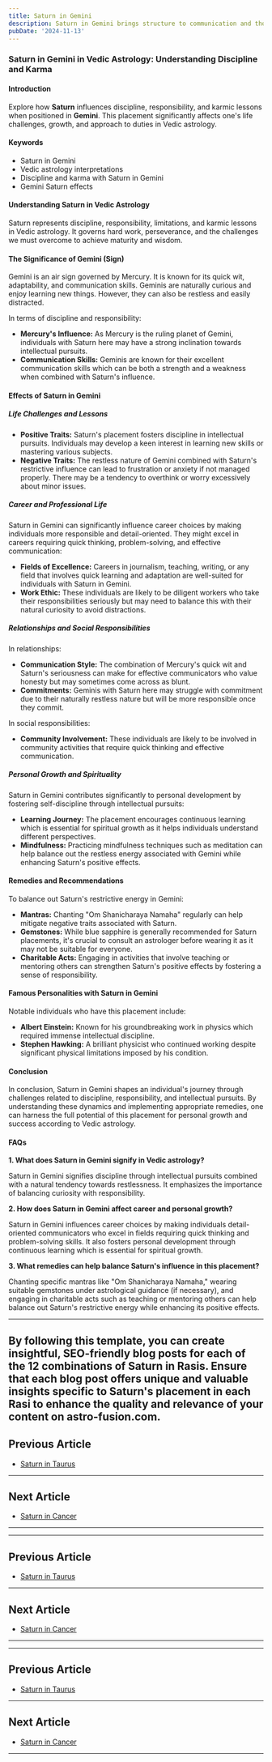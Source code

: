 ```yaml
---
title: Saturn in Gemini
description: Saturn in Gemini brings structure to communication and thought processes. Individuals are serious-minded, disciplined learners, and may excel in teaching or writing with a methodical approach.
pubDate: '2024-11-13'
---
```


### Saturn in Gemini in Vedic Astrology: Understanding Discipline and Karma

#### Introduction

Explore how **Saturn** influences discipline, responsibility, and karmic lessons when positioned in **Gemini**. This placement significantly affects one's life challenges, growth, and approach to duties in Vedic astrology.

#### Keywords

- Saturn in Gemini
- Vedic astrology interpretations
- Discipline and karma with Saturn in Gemini
- Gemini Saturn effects

#### Understanding Saturn in Vedic Astrology

Saturn represents discipline, responsibility, limitations, and karmic lessons in Vedic astrology. It governs hard work, perseverance, and the challenges we must overcome to achieve maturity and wisdom.

#### The Significance of Gemini (Sign)

Gemini is an air sign governed by Mercury. It is known for its quick wit, adaptability, and communication skills. Geminis are naturally curious and enjoy learning new things. However, they can also be restless and easily distracted.

In terms of discipline and responsibility:
- **Mercury's Influence:** As Mercury is the ruling planet of Gemini, individuals with Saturn here may have a strong inclination towards intellectual pursuits.
- **Communication Skills:** Geminis are known for their excellent communication skills which can be both a strength and a weakness when combined with Saturn's influence.

#### Effects of Saturn in Gemini

##### Life Challenges and Lessons

- **Positive Traits:** Saturn's placement fosters discipline in intellectual pursuits. Individuals may develop a keen interest in learning new skills or mastering various subjects.
- **Negative Traits:** The restless nature of Gemini combined with Saturn's restrictive influence can lead to frustration or anxiety if not managed properly. There may be a tendency to overthink or worry excessively about minor issues.

##### Career and Professional Life

Saturn in Gemini can significantly influence career choices by making individuals more responsible and detail-oriented. They might excel in careers requiring quick thinking, problem-solving, and effective communication:

- **Fields of Excellence:** Careers in journalism, teaching, writing, or any field that involves quick learning and adaptation are well-suited for individuals with Saturn in Gemini.
- **Work Ethic:** These individuals are likely to be diligent workers who take their responsibilities seriously but may need to balance this with their natural curiosity to avoid distractions.

##### Relationships and Social Responsibilities

In relationships:
- **Communication Style:** The combination of Mercury's quick wit and Saturn's seriousness can make for effective communicators who value honesty but may sometimes come across as blunt.
- **Commitments:** Geminis with Saturn here may struggle with commitment due to their naturally restless nature but will be more responsible once they commit.

In social responsibilities:
- **Community Involvement:** These individuals are likely to be involved in community activities that require quick thinking and effective communication.

##### Personal Growth and Spirituality

Saturn in Gemini contributes significantly to personal development by fostering self-discipline through intellectual pursuits:

- **Learning Journey:** The placement encourages continuous learning which is essential for spiritual growth as it helps individuals understand different perspectives.
- **Mindfulness:** Practicing mindfulness techniques such as meditation can help balance out the restless energy associated with Gemini while enhancing Saturn's positive effects.

#### Remedies and Recommendations

To balance out Saturn's restrictive energy in Gemini:

- **Mantras:** Chanting "Om Shanicharaya Namaha" regularly can help mitigate negative traits associated with Saturn.
- **Gemstones:** While blue sapphire is generally recommended for Saturn placements, it's crucial to consult an astrologer before wearing it as it may not be suitable for everyone.
- **Charitable Acts:** Engaging in activities that involve teaching or mentoring others can strengthen Saturn's positive effects by fostering a sense of responsibility.

#### Famous Personalities with Saturn in Gemini

Notable individuals who have this placement include:

- **Albert Einstein:** Known for his groundbreaking work in physics which required immense intellectual discipline.
- **Stephen Hawking:** A brilliant physicist who continued working despite significant physical limitations imposed by his condition.

#### Conclusion

In conclusion, Saturn in Gemini shapes an individual's journey through challenges related to discipline, responsibility, and intellectual pursuits. By understanding these dynamics and implementing appropriate remedies, one can harness the full potential of this placement for personal growth and success according to Vedic astrology.

#### FAQs

**1. What does Saturn in Gemini signify in Vedic astrology?**

Saturn in Gemini signifies discipline through intellectual pursuits combined with a natural tendency towards restlessness. It emphasizes the importance of balancing curiosity with responsibility.

**2. How does Saturn in Gemini affect career and personal growth?**

Saturn in Gemini influences career choices by making individuals detail-oriented communicators who excel in fields requiring quick thinking and problem-solving skills. It also fosters personal development through continuous learning which is essential for spiritual growth.

**3. What remedies can help balance Saturn's influence in this placement?**

Chanting specific mantras like "Om Shanicharaya Namaha," wearing suitable gemstones under astrological guidance (if necessary), and engaging in charitable acts such as teaching or mentoring others can help balance out Saturn's restrictive energy while enhancing its positive effects.


---

By following this template, you can create insightful, SEO-friendly blog posts for each of the 12 combinations of Saturn in Rasis. Ensure that each blog post offers unique and valuable insights specific to Saturn's placement in each Rasi to enhance the quality and relevance of your content on **astro-fusion.com**.
---

## Previous Article
- [Saturn in Taurus](/blogs-md/0807_Saturn_in_Rashi/080702_Saturn_in_Taurus.mdx)

---

## Next Article
- [Saturn in Cancer](/blogs-md/0807_Saturn_in_Rashi/080704_Saturn_in_Cancer.mdx)

---
---

## Previous Article
- [Saturn in Taurus](080702_Saturn_in_Taurus.mdx)

---

## Next Article
- [Saturn in Cancer](080704_Saturn_in_Cancer.mdx)

---
---

## Previous Article
- [Saturn in Taurus](080702_Saturn_in_Taurus.mdx)

---

## Next Article
- [Saturn in Cancer](080704_Saturn_in_Cancer.mdx)

---
